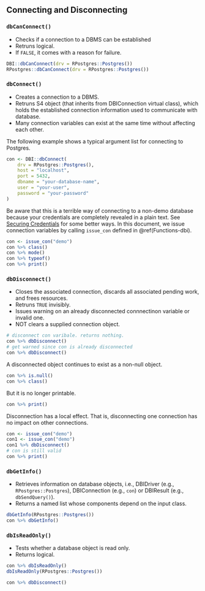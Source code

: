 ## Connecting and Disconnecting

### `dbCanConnect()`

- Checks if a connection to a DBMS can be established
- Retruns logical.
- If `FALSE`, it comes with a reason for failure.

```r
DBI::dbCanConnect(drv = RPostgres::Postgres())
RPostgres::dbCanConnect(drv = RPostgres::Postgres())
```

### `dbConnect()` {#dbConnect}

- Creates a connection to a DBMS.
- Retruns S4 object (that inherits from DBIConnection virtual class), which holds the established connection information used to communicate with database.
- Many connection variables can exist at the same time without affecting each other.

The following example shows a typical argument list for connecting to Postgres.

```r
con <- DBI::dbConnect(
    drv = RPostgres::Postgres(),
    host = "localhost",
    port = 5432,
    dbname = "your-database-name",
    user = "your-user",
    password = "your-password"
)
```

Be aware that this is a terrible way of connecting to a non-demo database because your credentials are completely revealed in a plain text. See [Securing Credentials](https://db.rstudio.com/best-practices/managing-credentials) for some better ways. In this document, we issue connection variables by calling `issue_con` defined in \@ref(Functions-dbi).

```r
con <- issue_con("demo")
con %>% class()
con %>% mode()
con %>% typeof()
con %>% print()
```

### `dbDisconnect()`

- Closes the associated connection, discards all associated pending work, and frees resources.
- Retruns `TRUE` invisibly.
- Issues warning on an already disconnected connnectinon variable or invalid one.
- NOT clears a supplied connection object.

```r
# disconnect con varibale. returns nothing.
con %>% dbDisconnect()
# get warned since con is already disconnected
con %>% dbDisconnect()
```

A disconnected object continues to exist as a non-null object.

```r
con %>% is.null()
con %>% class()
```

But it is no longer printable.

```r
con %>% print()
```

Disconnection has a local effect. That is, disconnecting one connection has no impact on other connections.

```r
con <- issue_con("demo")
con1 <- issue_con("demo")
con1 %>% dbDisconnect()
# con is still valid
con %>% print()
```

### `dbGetInfo()`

- Retrieves information on database objects, i.e., DBIDriver (e.g., `RPostgres::Postgres`), DBIConnection (e.g., `con`) or DBIResult (e.g., `dbSendQuery()`).
- Returns a named list whose components depend on the input class.

```r
dbGetInfo(RPostgres::Postgres())
con %>% dbGetInfo()
```

### `dbIsReadOnly()`

- Tests whether a database object is read only.
- Returns logical.

```r
con %>% dbIsReadOnly()
dbIsReadOnly(RPostgres::Postgres())
```

```r
con %>% dbDisconnect()
```